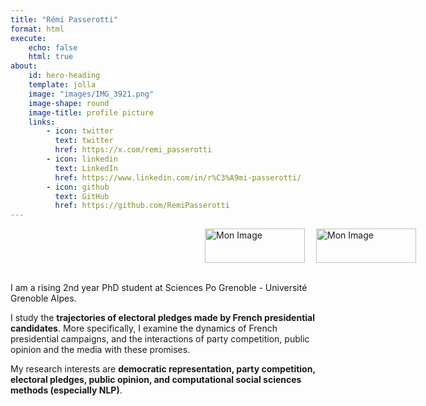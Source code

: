 ```yaml
---
title: "Rémi Passerotti"
format: html
execute:
    echo: false
    html: true
about:
    id: hero-heading
    template: jolla
    image: "images/IMG_3921.png"
    image-shape: round
    image-title: profile picture
    links:
        - icon: twitter
          text: twitter
          href: https://x.com/remi_passerotti
        - icon: linkedin
          text: LinkedIn
          href: https://www.linkedin.com/in/r%C3%A9mi-passerotti/
        - icon: github
          text: GitHub
          href: https://github.com/RemiPasserotti
---
```


   
<div style="width: 100vw; display: flex; justify-content: center; align-items: center";>
    <div style="display: flex; justify-content: center; gap: 18px";>
        <img src="images/SPG_CMJN_LOGO-min.jpg" alt="Mon Image" width="160" height="55.25">
        <img src="images/logo-pacte2_0.svg" alt="Mon Image" width="160" height="55.25">
    </div>
</div>

<div style="margin: 0 50 vw 50 px;";>
    <br><p>I am a rising 2nd year PhD student at Sciences Po Grenoble - Université Grenoble Alpes.</p>
    <p>I study the <b>trajectories of electoral pledges made by French presidential candidates</b>. More specifically, I examine the dynamics of French presidential campaigns, and the interactions of party competition, public opinion and the media with these promises.</p>
    <p>My research interests are <b>democratic representation, party competition, electoral pledges, public opinion, and computational social sciences methods (especially NLP)</b>.</p>
</div>

